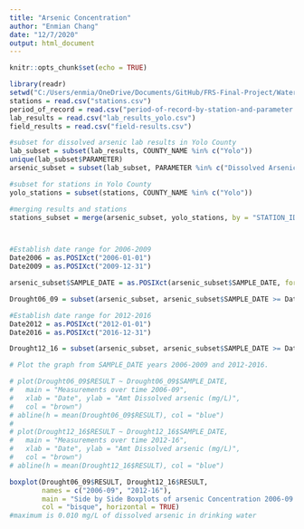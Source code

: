 ---
title: "Arsenic Concentration"
author: "Enmian Chang"
date: "12/7/2020"
output: html_document
---

```{r setup, include=FALSE}
knitr::opts_chunk$set(echo = TRUE)
```

```{r}
library(readr)
setwd("C:/Users/enmia/OneDrive/Documents/GitHub/FRS-Final-Project/Water Quality Data")
stations = read.csv("stations.csv")
period_of_record = read.csv("period-of-record-by-station-and-parameter.csv")
lab_results = read.csv("lab_results_yolo.csv")
field_results = read.csv("field-results.csv")

#subset for dissolved arsenic lab results in Yolo County
lab_subset = subset(lab_results, COUNTY_NAME %in% c("Yolo"))
unique(lab_subset$PARAMETER)
arsenic_subset = subset(lab_subset, PARAMETER %in% c("Dissolved Arsenic"))

#subset for stations in Yolo County
yolo_stations = subset(stations, COUNTY_NAME %in% c("Yolo"))

#merging results and stations
stations_subset = merge(arsenic_subset, yolo_stations, by = "STATION_ID")



#Establish date range for 2006-2009
Date2006 = as.POSIXct("2006-01-01")
Date2009 = as.POSIXct("2009-12-31")

arsenic_subset$SAMPLE_DATE = as.POSIXct(arsenic_subset$SAMPLE_DATE, format = "%m/%d/%Y %H:%M")

Drought06_09 = subset(arsenic_subset, arsenic_subset$SAMPLE_DATE >= Date2006 & arsenic_subset$SAMPLE_DATE <= Date2009)

#Establish date range for 2012-2016
Date2012 = as.POSIXct("2012-01-01")
Date2016 = as.POSIXct("2016-12-31")

Drought12_16 = subset(arsenic_subset, arsenic_subset$SAMPLE_DATE >= Date2012 & arsenic_subset$SAMPLE_DATE <= Date2016)

```

```{r Graphing}
# Plot the graph from SAMPLE_DATE years 2006-2009 and 2012-2016.

# plot(Drought06_09$RESULT ~ Drought06_09$SAMPLE_DATE,
#   main = "Measurements over time 2006-09",
#   xlab = "Date", ylab = "Amt Dissolved arsenic (mg/L)",
#   col = "brown")
# abline(h = mean(Drought06_09$RESULT), col = "blue")
# 
# plot(Drought12_16$RESULT ~ Drought12_16$SAMPLE_DATE,
#   main = "Measurements over time 2012-16",
#   xlab = "Date", ylab = "Amt Dissolved arsenic (mg/L)",
#   col = "brown")
# abline(h = mean(Drought12_16$RESULT), col = "blue")

boxplot(Drought06_09$RESULT, Drought12_16$RESULT, 
        names = c("2006-09", "2012-16"), 
        main = "Side by Side Boxplots of arsenic Concentration 2006-09 & 2012-16", xlab = "Amount of Dissolved arsenic (mg/L)",
        col = "bisque", horizontal = TRUE)
#maximum is 0.010 mg/L of dissolved arsenic in drinking water

```